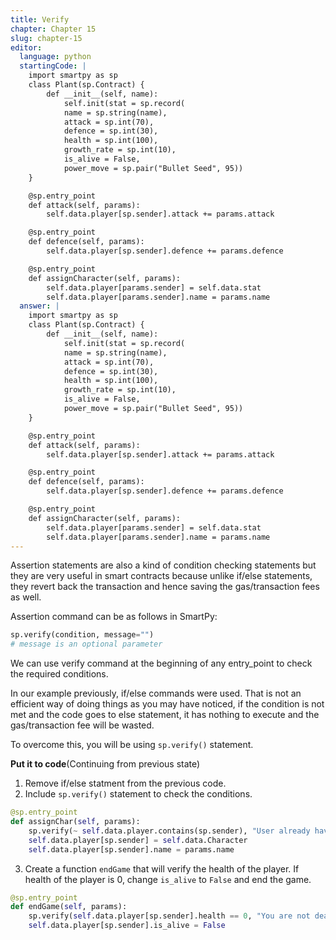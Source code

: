 ```yaml
---
title: Verify
chapter: Chapter 15
slug: chapter-15
editor:
  language: python
  startingCode: |
    import smartpy as sp
    class Plant(sp.Contract) {
        def __init__(self, name):
            self.init(stat = sp.record(
            name = sp.string(name),
            attack = sp.int(70),
            defence = sp.int(30),
            health = sp.int(100),
            growth_rate = sp.int(10),
            is_alive = False,
            power_move = sp.pair("Bullet Seed", 95))
    }

    @sp.entry_point
    def attack(self, params):
        self.data.player[sp.sender].attack += params.attack

    @sp.entry_point
    def defence(self, params):
        self.data.player[sp.sender].defence += params.defence

    @sp.entry_point
    def assignCharacter(self, params):
        self.data.player[params.sender] = self.data.stat
        self.data.player[params.sender].name = params.name
  answer: |  
    import smartpy as sp
    class Plant(sp.Contract) {
        def __init__(self, name):
            self.init(stat = sp.record(
            name = sp.string(name),
            attack = sp.int(70),
            defence = sp.int(30),
            health = sp.int(100),
            growth_rate = sp.int(10),
            is_alive = False,
            power_move = sp.pair("Bullet Seed", 95))
    }

    @sp.entry_point
    def attack(self, params):
        self.data.player[sp.sender].attack += params.attack

    @sp.entry_point
    def defence(self, params):
        self.data.player[sp.sender].defence += params.defence

    @sp.entry_point
    def assignCharacter(self, params):
        self.data.player[params.sender] = self.data.stat
        self.data.player[params.sender].name = params.name
---
```


Assertion statements are also a kind of condition checking statements but they are very useful in smart contracts because unlike if/else statements, they revert back the transaction and hence saving the gas/transaction fees as well.

Assertion command can be as follows in SmartPy: 
```python
sp.verify(condition, message="")
# message is an optional parameter
``` 

We can use verify command at the beginning of any entry_point to check the required conditions. 

In our example previously, if/else commands were used. That is not an efficient way of doing things as you may have noticed, if the condition is not met and the code goes to else statement, it has nothing to execute and the gas/transaction fee will be wasted. 

To overcome this, you will be using `sp.verify()` statement.

**Put it to code**(Continuing from previous state)
1) Remove if/else statment from the previous code.
2) Include `sp.verify()` statement to check the conditions.

```python
@sp.entry_point
def assignChar(self, params):
    sp.verify(~ self.data.player.contains(sp.sender), "User already have a character")
    self.data.player[sp.sender] = self.data.Character
    self.data.player[sp.sender].name = params.name
```

3) Create a function `endGame` that will verify the health of the player. If health of the player is 0, change `is_alive` to `False` and end the game.

```python
@sp.entry_point
def endGame(self, params):
    sp.verify(self.data.player[sp.sender].health == 0, "You are not dead")
    self.data.player[sp.sender].is_alive = False
```